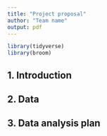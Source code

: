 ```yaml
---
title: "Project proposal"
author: "Team name"
output: pdf
---
```


```r
library(tidyverse)
library(broom)
```

## 1. Introduction

## 2. Data

## 3. Data analysis plan
